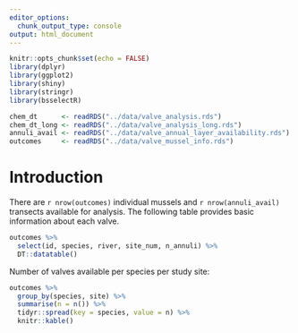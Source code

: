 ```yaml
---
editor_options: 
  chunk_output_type: console
output: html_document
---
```


```r
knitr::opts_chunk$set(echo = FALSE)
library(dplyr)
library(ggplot2)
library(shiny)
library(stringr)
library(bsselectR)
```

```r
chem_dt      <- readRDS("../data/valve_analysis.rds")
chem_dt_long <- readRDS("../data/valve_analysis_long.rds")
annuli_avail <- readRDS("../data/valve_annual_layer_availability.rds")
outcomes     <- readRDS("../data/valve_mussel_info.rds")
```

# Introduction

There are `r nrow(outcomes)` individual mussels and `r nrow(annuli_avail)` transects available for analysis. The following table provides basic information about each valve.

```r
outcomes %>%
  select(id, species, river, site_num, n_annuli) %>%
  DT::datatable()
```

Number of valves available per species per study site:

```r
outcomes %>%
  group_by(species, site) %>%
  summarise(n = n()) %>%
  tidyr::spread(key = species, value = n) %>%
  knitr::kable()
```


